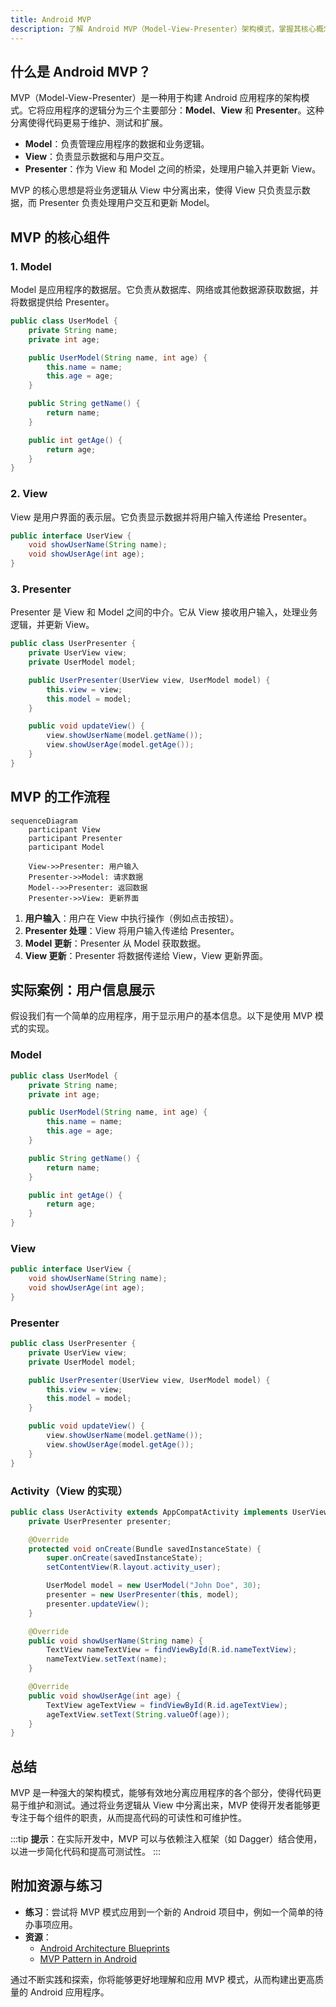 ```yaml
---
title: Android MVP
description: 了解 Android MVP（Model-View-Presenter）架构模式，掌握其核心概念、实现方式以及在实际开发中的应用场景。
---
```


## 什么是 Android MVP？

MVP（Model-View-Presenter）是一种用于构建 Android 应用程序的架构模式。它将应用程序的逻辑分为三个主要部分：**Model**、**View** 和 **Presenter**。这种分离使得代码更易于维护、测试和扩展。

- **Model**：负责管理应用程序的数据和业务逻辑。
- **View**：负责显示数据和与用户交互。
- **Presenter**：作为 View 和 Model 之间的桥梁，处理用户输入并更新 View。

MVP 的核心思想是将业务逻辑从 View 中分离出来，使得 View 只负责显示数据，而 Presenter 负责处理用户交互和更新 Model。

## MVP 的核心组件

### 1. Model
Model 是应用程序的数据层。它负责从数据库、网络或其他数据源获取数据，并将数据提供给 Presenter。

```java
public class UserModel {
    private String name;
    private int age;

    public UserModel(String name, int age) {
        this.name = name;
        this.age = age;
    }

    public String getName() {
        return name;
    }

    public int getAge() {
        return age;
    }
}
```

### 2. View
View 是用户界面的表示层。它负责显示数据并将用户输入传递给 Presenter。

```java
public interface UserView {
    void showUserName(String name);
    void showUserAge(int age);
}
```

### 3. Presenter
Presenter 是 View 和 Model 之间的中介。它从 View 接收用户输入，处理业务逻辑，并更新 View。

```java
public class UserPresenter {
    private UserView view;
    private UserModel model;

    public UserPresenter(UserView view, UserModel model) {
        this.view = view;
        this.model = model;
    }

    public void updateView() {
        view.showUserName(model.getName());
        view.showUserAge(model.getAge());
    }
}
```

## MVP 的工作流程

```mermaid
sequenceDiagram
    participant View
    participant Presenter
    participant Model

    View->>Presenter: 用户输入
    Presenter->>Model: 请求数据
    Model-->>Presenter: 返回数据
    Presenter->>View: 更新界面
```

1. **用户输入**：用户在 View 中执行操作（例如点击按钮）。
2. **Presenter 处理**：View 将用户输入传递给 Presenter。
3. **Model 更新**：Presenter 从 Model 获取数据。
4. **View 更新**：Presenter 将数据传递给 View，View 更新界面。

## 实际案例：用户信息展示

假设我们有一个简单的应用程序，用于显示用户的基本信息。以下是使用 MVP 模式的实现。

### Model
```java
public class UserModel {
    private String name;
    private int age;

    public UserModel(String name, int age) {
        this.name = name;
        this.age = age;
    }

    public String getName() {
        return name;
    }

    public int getAge() {
        return age;
    }
}
```

### View
```java
public interface UserView {
    void showUserName(String name);
    void showUserAge(int age);
}
```

### Presenter
```java
public class UserPresenter {
    private UserView view;
    private UserModel model;

    public UserPresenter(UserView view, UserModel model) {
        this.view = view;
        this.model = model;
    }

    public void updateView() {
        view.showUserName(model.getName());
        view.showUserAge(model.getAge());
    }
}
```

### Activity（View 的实现）
```java
public class UserActivity extends AppCompatActivity implements UserView {
    private UserPresenter presenter;

    @Override
    protected void onCreate(Bundle savedInstanceState) {
        super.onCreate(savedInstanceState);
        setContentView(R.layout.activity_user);

        UserModel model = new UserModel("John Doe", 30);
        presenter = new UserPresenter(this, model);
        presenter.updateView();
    }

    @Override
    public void showUserName(String name) {
        TextView nameTextView = findViewById(R.id.nameTextView);
        nameTextView.setText(name);
    }

    @Override
    public void showUserAge(int age) {
        TextView ageTextView = findViewById(R.id.ageTextView);
        ageTextView.setText(String.valueOf(age));
    }
}
```

## 总结

MVP 是一种强大的架构模式，能够有效地分离应用程序的各个部分，使得代码更易于维护和测试。通过将业务逻辑从 View 中分离出来，MVP 使得开发者能够更专注于每个组件的职责，从而提高代码的可读性和可维护性。

:::tip
**提示**：在实际开发中，MVP 可以与依赖注入框架（如 Dagger）结合使用，以进一步简化代码和提高可测试性。
:::

## 附加资源与练习

- **练习**：尝试将 MVP 模式应用到一个新的 Android 项目中，例如一个简单的待办事项应用。
- **资源**：
  - [Android Architecture Blueprints](https://github.com/android/architecture-samples)
  - [MVP Pattern in Android](https://www.raywenderlich.com/7026-getting-started-with-mvp-model-view-presenter-on-android)

通过不断实践和探索，你将能够更好地理解和应用 MVP 模式，从而构建出更高质量的 Android 应用程序。